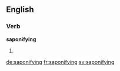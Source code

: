 ==English==

===Verb===
'''saponifying'''

# {{present participle of|saponify}}

[[de:saponifying]]
[[fr:saponifying]]
[[sv:saponifying]]